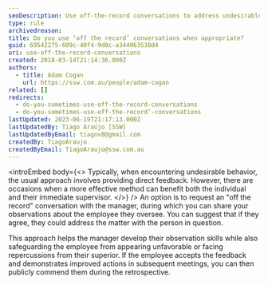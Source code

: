 ```yaml
---
seoDescription: Use off-the-record conversations to address undesirable behavior and help employees improve while protecting them from negative repercussions.
type: rule
archivedreason:
title: Do you use ‘off the record’ conversations when appropriate?
guid: 69542275-609c-40f4-9d0c-a344063538d4
uri: use-off-the-record-conversations
created: 2018-03-14T21:14:36.000Z
authors:
  - title: Adam Cogan
    url: https://ssw.com.au/people/adam-cogan
related: []
redirects:
  - do-you-sometimes-use-off-the-record-conversations
  - do-you-sometimes-use-off-the-record’-conversations
lastUpdated: 2023-06-19T21:17:13.000Z
lastUpdatedBy: Tiago Araújo [SSW]
lastUpdatedByEmail: tiagov8@gmail.com
createdBy: TiagoAraujo
createdByEmail: TiagoAraujo@ssw.com.au
---
```


<introEmbed
  body={<>
Typically, when encountering undesirable behavior, the usual approach involves providing direct feedback. However, there are occasions when a more effective method can benefit both the individual and their immediate supervisor.
  </>}
/>
An option is to request an "off the record" conversation with the manager, during which you can share your observations about the employee they oversee. You can suggest that if they agree, they could address the matter with the person in question.

This approach helps the manager develop their observation skills while also safeguarding the employee from appearing unfavorable or facing repercussions from their superior. If the employee accepts the feedback and demonstrates improved actions in subsequent meetings, you can then publicly commend them during the retrospective.
